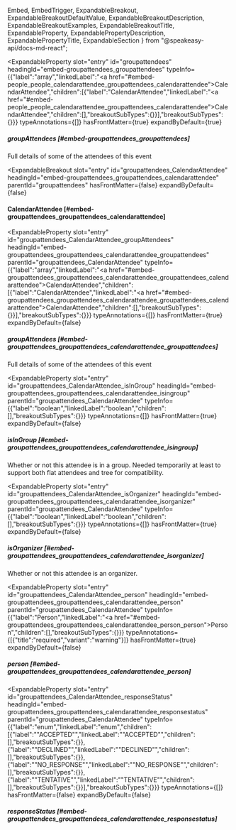   Embed,
  EmbedTrigger,
  ExpandableBreakout,
  ExpandableBreakoutDefaultValue,
  ExpandableBreakoutDescription,
  ExpandableBreakoutExamples,
  ExpandableBreakoutTitle,
  ExpandableProperty,
  ExpandablePropertyDescription,
  ExpandablePropertyTitle,
  ExpandableSection
} from "@speakeasy-api/docs-md-react";

<ExpandableSection>

<ExpandableProperty
  slot="entry"
  id="groupattendees"
  headingId="embed-groupattendees_groupattendees"
  typeInfo={{"label":"array","linkedLabel":"<a href=\"#embed-people_people_calendarattendee_groupattendees_calendarattendee\">CalendarAttendee</a>","children":[{"label":"CalendarAttendee","linkedLabel":"<a href=\"#embed-people_people_calendarattendee_groupattendees_calendarattendee\">CalendarAttendee</a>","children":[],"breakoutSubTypes":{}}],"breakoutSubTypes":{}}}
  typeAnnotations={[]}
  hasFrontMatter={true}
  expandByDefault={true}
>

<ExpandablePropertyTitle slot="title">

##### groupAttendees [#embed-groupattendees_groupattendees]

</ExpandablePropertyTitle>

<ExpandablePropertyDescription slot="description">

Full details of some of the attendees of this event

</ExpandablePropertyDescription>

</ExpandableProperty>

<ExpandableBreakout
  slot="entry"
  id="groupattendees_CalendarAttendee"
  headingId="embed-groupattendees_groupattendees_calendarattendee"
  parentId="groupattendees"
  hasFrontMatter={false}
  expandByDefault={false}
>

<ExpandableBreakoutTitle slot="title">

#### CalendarAttendee [#embed-groupattendees_groupattendees_calendarattendee]

</ExpandableBreakoutTitle>

<ExpandableBreakoutDescription slot="description">

</ExpandableBreakoutDescription>

<ExpandableBreakoutExamples slot="examples">

</ExpandableBreakoutExamples>

<ExpandableBreakoutDefaultValue slot="defaultValue">

</ExpandableBreakoutDefaultValue>

</ExpandableBreakout>

<ExpandableProperty
  slot="entry"
  id="groupattendees_CalendarAttendee_groupAttendees"
  headingId="embed-groupattendees_groupattendees_calendarattendee_groupattendees"
  parentId="groupattendees_CalendarAttendee"
  typeInfo={{"label":"array","linkedLabel":"<a href=\"#embed-groupattendees_groupattendees_calendarattendee_groupattendees_calendarattendee\">CalendarAttendee</a>","children":[{"label":"CalendarAttendee","linkedLabel":"<a href=\"#embed-groupattendees_groupattendees_calendarattendee_groupattendees_calendarattendee\">CalendarAttendee</a>","children":[],"breakoutSubTypes":{}}],"breakoutSubTypes":{}}}
  typeAnnotations={[]}
  hasFrontMatter={true}
  expandByDefault={false}
>

<ExpandablePropertyTitle slot="title">

##### groupAttendees [#embed-groupattendees_groupattendees_calendarattendee_groupattendees]

</ExpandablePropertyTitle>

<ExpandablePropertyDescription slot="description">

Full details of some of the attendees of this event

</ExpandablePropertyDescription>

</ExpandableProperty>

<ExpandableProperty
  slot="entry"
  id="groupattendees_CalendarAttendee_isInGroup"
  headingId="embed-groupattendees_groupattendees_calendarattendee_isingroup"
  parentId="groupattendees_CalendarAttendee"
  typeInfo={{"label":"boolean","linkedLabel":"boolean","children":[],"breakoutSubTypes":{}}}
  typeAnnotations={[]}
  hasFrontMatter={true}
  expandByDefault={false}
>

<ExpandablePropertyTitle slot="title">

##### isInGroup [#embed-groupattendees_groupattendees_calendarattendee_isingroup]

</ExpandablePropertyTitle>

<ExpandablePropertyDescription slot="description">

Whether or not this attendee is in a group. Needed temporarily at least to support both flat attendees and tree for compatibility.

</ExpandablePropertyDescription>

</ExpandableProperty>

<ExpandableProperty
  slot="entry"
  id="groupattendees_CalendarAttendee_isOrganizer"
  headingId="embed-groupattendees_groupattendees_calendarattendee_isorganizer"
  parentId="groupattendees_CalendarAttendee"
  typeInfo={{"label":"boolean","linkedLabel":"boolean","children":[],"breakoutSubTypes":{}}}
  typeAnnotations={[]}
  hasFrontMatter={true}
  expandByDefault={false}
>

<ExpandablePropertyTitle slot="title">

##### isOrganizer [#embed-groupattendees_groupattendees_calendarattendee_isorganizer]

</ExpandablePropertyTitle>

<ExpandablePropertyDescription slot="description">

Whether or not this attendee is an organizer.

</ExpandablePropertyDescription>

</ExpandableProperty>

<ExpandableProperty
  slot="entry"
  id="groupattendees_CalendarAttendee_person"
  headingId="embed-groupattendees_groupattendees_calendarattendee_person"
  parentId="groupattendees_CalendarAttendee"
  typeInfo={{"label":"Person","linkedLabel":"<a href=\"#embed-groupattendees_groupattendees_calendarattendee_person_person\">Person</a>","children":[],"breakoutSubTypes":{}}}
  typeAnnotations={[{"title":"required","variant":"warning"}]}
  hasFrontMatter={true}
  expandByDefault={false}
>

<ExpandablePropertyTitle slot="title">

##### person [#embed-groupattendees_groupattendees_calendarattendee_person]

</ExpandablePropertyTitle>

<Embed slot="embed">

<EmbedTrigger slot="trigger" embedTitle="person" triggerText="View person details">

<Embedperson />

</EmbedTrigger>

</Embed>

</ExpandableProperty>

<ExpandableProperty
  slot="entry"
  id="groupattendees_CalendarAttendee_responseStatus"
  headingId="embed-groupattendees_groupattendees_calendarattendee_responsestatus"
  parentId="groupattendees_CalendarAttendee"
  typeInfo={{"label":"enum","linkedLabel":"enum","children":[{"label":"\"ACCEPTED\"","linkedLabel":"\"ACCEPTED\"","children":[],"breakoutSubTypes":{}},{"label":"\"DECLINED\"","linkedLabel":"\"DECLINED\"","children":[],"breakoutSubTypes":{}},{"label":"\"NO_RESPONSE\"","linkedLabel":"\"NO_RESPONSE\"","children":[],"breakoutSubTypes":{}},{"label":"\"TENTATIVE\"","linkedLabel":"\"TENTATIVE\"","children":[],"breakoutSubTypes":{}}],"breakoutSubTypes":{}}}
  typeAnnotations={[]}
  hasFrontMatter={false}
  expandByDefault={false}
>

<ExpandablePropertyTitle slot="title">

##### responseStatus [#embed-groupattendees_groupattendees_calendarattendee_responsestatus]

</ExpandablePropertyTitle>

</ExpandableProperty>

</ExpandableSection>